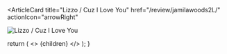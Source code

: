 <ArticleCard
  title="Lizzo / Cuz I Love You"
  href="/review/jamilawoods2L/"
  actionIcon="arrowRight"
>

![Lizzo / Cuz I Love You](../../images/cd/jamilawoods2L.png)

</ArticleCard>

  return (
    <>
      {children}
    </>
  );
}